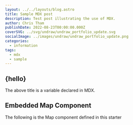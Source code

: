 ```yaml
---
layout: ../../layouts/blog.astro
title: Sample MDX post
description: Test post illustrating the use of MDX.
author: Chris Tham
publishDate: 2022-08-23T00:00:00.000Z
coverSVG: ../svg/undraw/undraw_portfolio_update.svg
socialImage: ../images/undraw/undraw_portfolio_update.png
categories:
  - information
tags:
  - mdx
  - sample
---  
```



## {hello}

The above title is a variable declared in MDX.

## Embedded Map Component

The following is the Map component defined in this starter

<Map loc={[37.33214,-122.02992]} zoom={17} />
